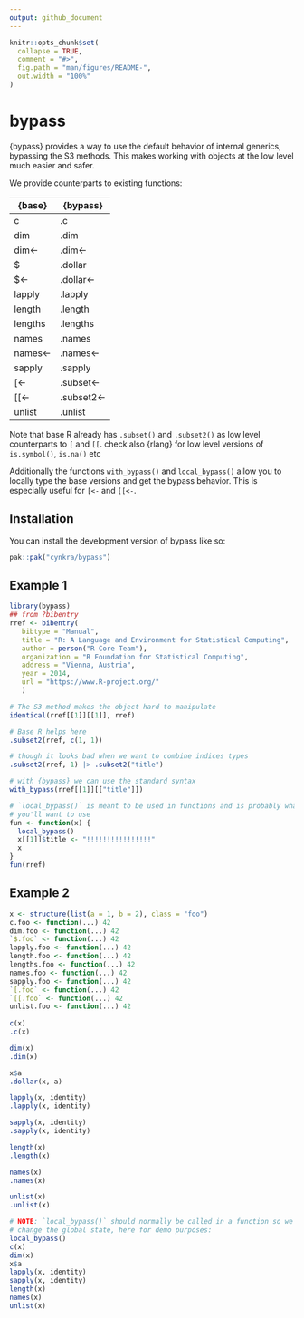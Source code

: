 ```yaml
---
output: github_document
---
```


```r
knitr::opts_chunk$set(
  collapse = TRUE,
  comment = "#>",
  fig.path = "man/figures/README-",
  out.width = "100%"
)
```

# bypass

{bypass} provides a way to use the default behavior of internal generics, bypassing
the S3 methods. This makes working with objects at the low level much easier
and safer.

We provide counterparts to existing functions:

| {base} | {bypass} |
|------|------|
|  c | .c |
|  dim | .dim |
|  dim<- | .dim<- |
|  $ | .dollar |
|  $<- | .dollar<- |
|  lapply | .lapply |
|  length | .length |
|  lengths | .lengths |
|  names | .names |
|  names<- | .names<- |
|  sapply | .sapply |
|  [<- | .subset<- |
|  [[<- | .subset2<- |
|  unlist | .unlist |

Note that base R already has `.subset()` and `.subset2()` as low level counterparts
to `[` and `[[`. check also {rlang} for low level versions of `is.symbol()`,
`is.na()` etc

Additionally the functions `with_bypass()` and `local_bypass()` allow you
to locally type the base versions and get the bypass behavior. This is especially
useful for `[<-` and `[[<-`.

## Installation

You can install the development version of bypass like so:

``` r
pak::pak("cynkra/bypass")
```

## Example 1

```r
library(bypass)
## from ?bibentry
rref <- bibentry(
   bibtype = "Manual",
   title = "R: A Language and Environment for Statistical Computing",
   author = person("R Core Team"),
   organization = "R Foundation for Statistical Computing",
   address = "Vienna, Austria",
   year = 2014,
   url = "https://www.R-project.org/"
   )

# The S3 method makes the object hard to manipulate
identical(rref[[1]][[1]], rref)

# Base R helps here
.subset2(rref, c(1, 1))

# though it looks bad when we want to combine indices types
.subset2(rref, 1) |> .subset2("title")

# with {bypass} we can use the standard syntax
with_bypass(rref[[1]][["title"]])

# `local_bypass()` is meant to be used in functions and is probably what
# you'll want to use
fun <- function(x) {
  local_bypass()
  x[[1]]$title <- "!!!!!!!!!!!!!!!!"
  x
}
fun(rref)
```

## Example 2

```r
x <- structure(list(a = 1, b = 2), class = "foo")
c.foo <- function(...) 42
dim.foo <- function(...) 42
`$.foo` <- function(...) 42
lapply.foo <- function(...) 42
length.foo <- function(...) 42
lengths.foo <- function(...) 42
names.foo <- function(...) 42
sapply.foo <- function(...) 42
`[.foo` <- function(...) 42
`[[.foo` <- function(...) 42
unlist.foo <- function(...) 42
  
c(x)
.c(x)

dim(x)
.dim(x)

x$a
.dollar(x, a)

lapply(x, identity)
.lapply(x, identity)

sapply(x, identity)
.sapply(x, identity)

length(x)
.length(x)

names(x)
.names(x)

unlist(x)
.unlist(x)

# NOTE: `local_bypass()` should normally be called in a function so we don't 
# change the global state, here for demo purposes:
local_bypass()
c(x)
dim(x)
x$a
lapply(x, identity)
sapply(x, identity)
length(x)
names(x)
unlist(x)
```

